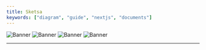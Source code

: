 ```yaml
---
title: Sketsa
keywords: ["diagram", "guide", "nextjs", "documents"]
---
```


![Banner](/images/sketsa1.png "usecase")
![Banner](/images/sketsa2.png "usecase")
![Banner](/images/sketsa3.png "usecase")
![Banner](/images/sketsa4.png "usecase")

<hr />


